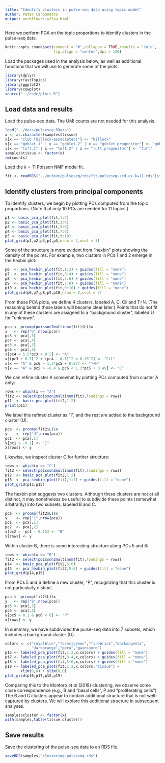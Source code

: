```yaml
---
title: "Identify clusters in pulse-seq data using topic model"
author: Peter Carbonetto
output: workflowr::wflow_html
---
```


Here we perform PCA on the topic proportions to identify clusters in
the pulse-seq data. 

```r
knitr::opts_chunk$set(comment = "#",collapse = TRUE,results = "hold",
                      fig.align = "center",dpi = 120)
```

Load the packages used in the analysis below, as well as additional
functions that we will use to generate some of the plots.

```r
library(dplyr)
library(fastTopics)
library(ggplot2)
library(cowplot)
source("../code/plots.R")
```

Load data and results
---------------------

Load the pulse-seq data. The UMI counts are not needed for this analysis.

```r
load("../data/pulseseq.RData")
x <- as.character(samples$tissue)
x[x == "club (hillock-associated)"] <- "hillock"
x[x == "goblet.1" | x == "goblet.2" | x == "goblet.progenitor"] <- "goblet"
x[x == "tuft.1" | x == "tuft.2" | x == "tuft.progenitor"] <- "tuft"
samples$tissue <- factor(x)
rm(counts)
```

Load the $k = 11$ Poisson NMF model fit.

```r
fit <- readRDS("../output/pulseseq/rds/fit-pulseseq-scd-ex-k=11.rds")$fit
```

Identify clusters from principal components
-------------------------------------------

To identify clusters, we begin by plotting PCs computed from the topic
proportions. (Note that only 10 PCs are needed for 11 topics.)

```r
p1 <- basic_pca_plot(fit,1:2)
p2 <- basic_pca_plot(fit,3:4)
p3 <- basic_pca_plot(fit,5:6)
p4 <- basic_pca_plot(fit,7:8)
p5 <- basic_pca_plot(fit,9:10)
plot_grid(p1,p2,p3,p4,p5,nrow = 2,ncol = 3)
```

Some of the structure is more evident from "hexbin" plots showing the
density of the points. For example, two clusters in PCs 1 and 2 emerge
in the hexbin plot:

```r
p6  <- pca_hexbin_plot(fit,1:2) + guides(fill = "none")
p7  <- pca_hexbin_plot(fit,3:4) + guides(fill = "none")
p8  <- pca_hexbin_plot(fit,5:6) + guides(fill = "none")
p9  <- pca_hexbin_plot(fit,7:8) + guides(fill = "none")
p10 <- pca_hexbin_plot(fit,9:10) + guides(fill = "none")
plot_grid(p6,p7,p8,p9,p10,nrow = 2,ncol = 3)
```

From these PCA plots, we define 4 clusters, labeled A, C, Cil and
T+N. (The reasoning behind these labels will become clear later.)
Points that do not fit in any of these clusters are assigned to a
"background cluster", labeled U for "unknown".

```r
pca <- prcomp(poisson2multinom(fit)$L)$x
x   <- rep("U",nrow(pca))
pc3 <- pca[,3]
pc4 <- pca[,4]
pc5 <- pca[,5]
pc6 <- pca[,6]
x[pc4 < 5.5*pc3 + 0.5] <- "A"
x[(pc3 + 0.7)^2 + (pc4 - 0.1)^2 < 0.18^2] <- "Cil"
x[x == "A" & pc6 > 1.3*pc5 + 0.87] <- "T+N"
x[x == "A" & pc5 > -0.4 & pc6 < 1.3*pc5 + 0.49] <- "C"
```

We can refine cluster A somewhat by plotting PCs computed from cluster
A only:

```r
rows <- which(x == "A")
fit2 <- select(poisson2multinom(fit),loadings = rows)
p11  <- basic_pca_plot(fit2,1:2)
print(p11)
```

We label this refined cluster as "I", and the rest are added to the
background cluster (U).

```r
pca  <- prcomp(fit2$L)$x
y    <- rep("U",nrow(pca))
pc1  <- pca[,1]
y[pc1 > -0.1] <- "I"
x[rows] <- y
```

Likewise, we inspect cluster C for further structure:

```r
rows <- which(x == "C")
fit2 <- select(poisson2multinom(fit),loadings = rows)
p12  <- basic_pca_plot(fit2,1:2)
p13  <- pca_hexbin_plot(fit2,1:2) + guides(fill = "none")
plot_grid(p12,p13)
```

The hexbin plot suggests two clusters. Although these clusters are not
at all distinct, it may nonetheless be useful to subdivide these
points (somewhat arbitrarily) into two subsets, labeled B and C.

```r
pca  <- prcomp(fit2$L)$x
y    <- rep("C",nrow(pca))
pc1  <- pca[,1]
pc2  <- pca[,2]
y[pc2 > -pc1 - 0.15] <- "B"
x[rows] <- y
```

Within cluster B, there is some interesting structure along PCs 5 and
6:

```r
rows <- which(x == "B")
fit2 <- select(poisson2multinom(fit),loadings = rows)
p14  <- basic_pca_plot(fit2,5:6)
p15  <- pca_hexbin_plot(fit2,5:6) + guides(fill = "none")
plot_grid(p14,p15)
```

From PCs 5 and 6 define a new cluster, "P", recognizing that this
cluster is not particularly distinct.

```r
pca <- prcomp(fit2$L)$x
y   <- rep("B",nrow(pca))
pc5 <- pca[,5]
pc6 <- pca[,6]
y[pc5 > 0.1 & pc6 < 0] <- "P"
x[rows] <- y
```

In summary, we have subdivided the pulse-seq data into 7 subsets,
which includes a background cluster (U).

```r
colors <- c("royalblue","forestgreen","firebrick","darkmagenta",
            "darkorange","peru","gainsboro")
p16 <- labeled_pca_plot(fit,1:2,x,colors) + guides(fill = "none")
p17 <- labeled_pca_plot(fit,3:4,x,colors) + guides(fill = "none")
p18 <- labeled_pca_plot(fit,5:6,x,colors) + guides(fill = "none")
p19 <- labeled_pca_plot(fit,1:2,x,colors,"tissue") +
       xlim(0,0) + ylim(0,0)
plot_grid(p16,p17,p18,p19)
```

Comparing this to the Montoro *et al* (2018) clustering, we observe
some close correspondence (e.g., B and "basal cells", P and
"proliferating cells"). The B and C clusters appear to contain
additional structure that is not well-captured by clusters. We will
explore this additional structure in subsequent analyses.

```r
samples$cluster <- factor(x)
with(samples,table(tissue,cluster))
```

Save results
------------

Save the clustering of the pulse-seq data to an RDS file.

```r
saveRDS(samples,"clustering-pulseseq.rds")
```
